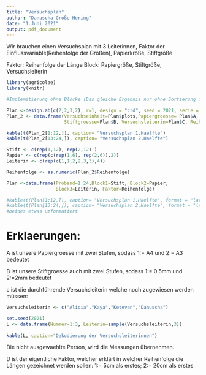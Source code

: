 ```yaml
---
title: "Versuchsplan"
author: "Danuscha Große-Hering"
date: "1.Juni 2021"
output: pdf_document
---
```


Wir brauchen einen Versuchsplan mit 3 Leiterinnen, Faktor der Einflussvariable(Reihenfolge der Größen), Papierkröße, Stiftgröße

Faktor: Reihenfolge der Länge
Block: Papiergröße, Stiftgröße, Versuchsleiterin

```r
library(agricolae)
library(knitr)

#Implemitierung ohne Blöcke (Das gleiche Ergebnis nur ohne Sortierung der eigentlichen Blöcke)

Plan <-design.ab(c(2,2,3,2), r=1, design = "crd", seed = 2021, serie = 0)$book
Plan_2 <- data.frame(Versuchseinheit=Plan$plots,Papiergroesse= Plan$A,
                     Stiftgroesse=Plan$B, Versuchsleiterin=Plan$C, Reihenfolge=Plan$D)
```


```r
kable(t(Plan_2[1:12,]), caption= "Versuchsplan 1.Haelfte")
kable(t(Plan_2[13:24,]), caption= "Versuchsplan 2.Haelfte")

```

```r

Stift <- c(rep(1,12), rep(2,12) )
Papier <- c(rep(c(rep(1,6), rep(2,6)),2))
Leiterin <- c(rep(c(1,1,2,2,3,3),4))

Reihenfolge <- as.numeric(Plan_2$Reihenfolge)

Plan <-data.frame(Proband=1:24,Block1=Stift, Block2=Papier, 
                  Block3=Leiterin, Faktor=Reihenfolge)

#kable(t(Plan[1:12,]), caption= "Versuchsplan 1.Haelfte", format = "latex") 
#kable(t(Plan[13:24,]), caption= "Versuchsplan 2.Haelfte", format = "latex")
#beides etwas umformatiert
```

\begin{table}

\caption{Versuchsplan 1.Haelfte}
\centering
\begin{tabular}[t]{l|r|r|r|r|r|r|r|r|r|r|r|r}
\hline
Versuchseinheit & 1 & 2 & 3 & 4 & 5 & 6 & 7 & 8 & 9 & 10 & 11 & 12\\
\hline
Block1 & 1 & 1 & 1 & 1 & 1 & 1 & 1 & 1 & 1 & 1 & 1 & 1\\
\hline
Block2 & 1 & 1 & 1 & 1 & 1 & 1 & 2 & 2 & 2 & 2 & 2 & 2\\
\hline
Block3 & 1 & 1 & 2 & 2 & 3 & 3 & 1 & 1 & 2 & 2 & 3 & 3\\
\hline
Faktor & 2 & 2 & 1 & 1 & 2 & 2 & 2 & 1 & 2 & 1 & 1 & 1\\
\hline
\end{tabular}
\end{table}

\begin{table}

\caption{Versuchsplan 2.Haelfte}
\centering
\begin{tabular}[t]{l|r|r|r|r|r|r|r|r|r|r|r|r}
\hline
Versuchseinheit & 13 & 14 & 15 & 16 & 17 & 18 & 19 & 20 & 21 & 22 & 23 & 24\\
\hline
Block1 & 2 & 2 & 2 & 2 & 2 & 2 & 2 & 2 & 2 & 2 & 2 & 2\\
\hline
Block2 & 1 & 1 & 1 & 1 & 1 & 1 & 2 & 2 & 2 & 2 & 2 & 2\\
\hline
Block3 & 1 & 1 & 2 & 2 & 3 & 3 & 1 & 1 & 2 & 2 & 3 & 3\\
\hline
Faktor & 1 & 2 & 1 & 2 & 1 & 1 & 1 & 2 & 1 & 2 & 2 & 2\\
\hline
\end{tabular}
\end{table}


# Erklaerungen:
A ist unsere Papiergroesse mit zwei Stufen, sodass 1:= A4 und 2:= A3 bedeutet 

B ist unsere Stiftgroesse auch mit zwei Stufen, sodass 1:= 0.5mm und 2:=2mm  bedeutet

c ist die durchführende Versuchsleiterin welche noch zugewiesen werden müssen:

```r
Versuchsleiterin <- c("Alicia","Kaya","Ketevan","Danuscha")

set.seed(2021)
L <- data.frame(Nummer=1:3, Leiterin=sample(Versuchsleiterin,3))
       
kable(L, caption="Dekodierung der Versuchsleiterinnen")

```
Die nicht ausgewaehlte Person, wird die Messungen übernehmen.

D ist der eigentliche Faktor, welcher erklärt in welcher Reihenfolge die Längen gezeichnet werden sollen: 1:= 5cm als erstes; 2:= 20cm als erstes

